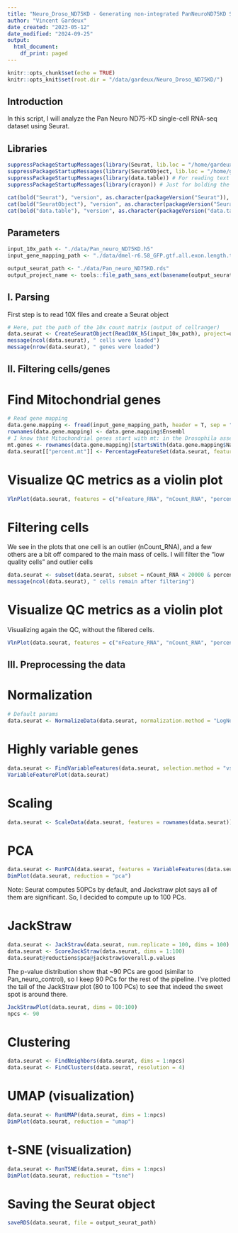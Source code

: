 ```yaml
---
title: "Neuro_Droso_ND75KD - Generating non-integrated PanNeuroND75KD Seurat object"
author: "Vincent Gardeux"
date_created: "2023-05-12"
date_modified: "2024-09-25"
output:
  html_document:
    df_print: paged
---
```


```r
knitr::opts_chunk$set(echo = TRUE)
knitr::opts_knit$set(root.dir = "/data/gardeux/Neuro_Droso_ND75KD/")
```

## Introduction

In this script, I will analyze the Pan Neuro ND75-KD single-cell RNA-seq dataset using Seurat.

## Libraries

```r
suppressPackageStartupMessages(library(Seurat, lib.loc = "/home/gardeux/.R/lib/")) # Seurat v4.4.0, library for single-cell analysis
suppressPackageStartupMessages(library(SeuratObject, lib.loc = "/home/gardeux/.R/lib/")) # For compatibility purpose
suppressPackageStartupMessages(library(data.table)) # For reading text files
suppressPackageStartupMessages(library(crayon)) # Just for bolding the console output :D

cat(bold("Seurat"), "version", as.character(packageVersion("Seurat")), "\n")
cat(bold("SeuratObject"), "version", as.character(packageVersion("Seurat")), "\n")
cat(bold("data.table"), "version", as.character(packageVersion("data.table")), "\n")
```

## Parameters

```r
input_10x_path <- "./data/Pan_neuro_ND75KD.h5"
input_gene_mapping_path <- "./data/dmel-r6.58_GFP.gtf.all.exon.length.txt"

output_seurat_path <- "./data/Pan_neuro_ND75KD.rds"
output_project_name <- tools::file_path_sans_ext(basename(output_seurat_path))
```

## I. Parsing

First step is to read 10X files and create a Seurat object

```r
# Here, put the path of the 10x count matrix (output of cellranger)
data.seurat <- CreateSeuratObject(Read10X_h5(input_10x_path), project=output_project_name)
message(ncol(data.seurat), " cells were loaded")
message(nrow(data.seurat), " genes were loaded")
```

## II. Filtering cells/genes

# Find Mitochondrial genes

```r
# Read gene mapping
data.gene.mapping <- fread(input_gene_mapping_path, header = T, sep = "\t", data.table = F)
rownames(data.gene.mapping) <- data.gene.mapping$Ensembl
# I know that Mitochondrial genes start with mt: in the Drosophila assembly that I'm using
mt.genes <- rownames(data.gene.mapping)[startsWith(data.gene.mapping$Name, "mt:")]
data.seurat[["percent.mt"]] <- PercentageFeatureSet(data.seurat, features = mt.genes)
```

# Visualize QC metrics as a violin plot

```r
VlnPlot(data.seurat, features = c("nFeature_RNA", "nCount_RNA", "percent.mt"), ncol = 3)
```

# Filtering cells

We see in the plots that one cell is an outlier (nCount_RNA), and a few others are a bit off compared to the main mass of cells. I will filter the "low quality cells" and outlier cells

```r
data.seurat <- subset(data.seurat, subset = nCount_RNA < 20000 & percent.mt < 10)
message(ncol(data.seurat), " cells remain after filtering")
```

# Visualize QC metrics as a violin plot

Visualizing again the QC, without the filtered cells.

```r
VlnPlot(data.seurat, features = c("nFeature_RNA", "nCount_RNA", "percent.mt"), ncol = 3)
```

## III. Preprocessing the data

# Normalization

```r
# Default params
data.seurat <- NormalizeData(data.seurat, normalization.method = "LogNormalize", scale.factor = 10000) 
```

# Highly variable genes

```r
data.seurat <- FindVariableFeatures(data.seurat, selection.method = "vst", nfeatures = 2000)
VariableFeaturePlot(data.seurat)
```

# Scaling

```r
data.seurat <- ScaleData(data.seurat, features = rownames(data.seurat))
```

# PCA

```r
data.seurat <- RunPCA(data.seurat, features = VariableFeatures(data.seurat), verbose = F, npcs = 100)
DimPlot(data.seurat, reduction = "pca")
```

Note: Seurat computes 50PCs by default, and Jackstraw plot says all of them are significant. So, I decided to compute up to 100 PCs.

# JackStraw
```r
data.seurat <- JackStraw(data.seurat, num.replicate = 100, dims = 100)
data.seurat <- ScoreJackStraw(data.seurat, dims = 1:100)
data.seurat@reductions$pca@jackstraw$overall.p.values
```

The p-value distribution show that ~90 PCs are good (similar to Pan_neuro_control), so I keep 90 PCs for the rest of the pipeline.
I've plotted the tail of the JackStraw plot (80 to 100 PCs) to see that indeed the sweet spot is around there.

```r
JackStrawPlot(data.seurat, dims = 80:100)
npcs <- 90
```

# Clustering
```r
data.seurat <- FindNeighbors(data.seurat, dims = 1:npcs)
data.seurat <- FindClusters(data.seurat, resolution = 4)
```

# UMAP (visualization)
```r
data.seurat <- RunUMAP(data.seurat, dims = 1:npcs)
DimPlot(data.seurat, reduction = "umap")
```

# t-SNE (visualization)
```r
data.seurat <- RunTSNE(data.seurat, dims = 1:npcs)
DimPlot(data.seurat, reduction = "tsne")
```

# Saving the Seurat object
```r
saveRDS(data.seurat, file = output_seurat_path)
```
